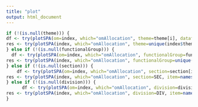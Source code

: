```yaml
---
title: "plot"
output: html_document
---
```


```r
if (!(is.null(theme))) {
df <- try(plotSPA(om=index, which="omAllocation", theme=theme[i], dataframe = TRUE, approved=approved), silent=TRUE)
res <- try(plotSPA(index, which="omAllocation", theme=unique(index$theme), item=names(df)[j], approved=approved), silent=TRUE)
} else if (!(is.null(functionalGroup))) {
  df <- try(plotSPA(om=index, which="omAllocation", functionalGroup=functionalGroup[i], dataframe = TRUE, approved=approved), silent=TRUE)
res <- try(plotSPA(index, which="omAllocation", functionalGroup=unique(index$functional_group), item=names(df)[j], approved=approved), silent=TRUE)
} else if (!(is.null(section))) {
    df <- try(plotSPA(om=index, which="omAllocation", section=section[i], dataframe = TRUE, approved=approved), silent=TRUE)
res <- try(plotSPA(index, which="omAllocation", section=SEC, item=names(df)[j], approved=approved), silent = TRUE)
} else if (!(is.null(division))) {
      df <- try(plotSPA(om=index, which="omAllocation", division=division[i], dataframe = TRUE, approved=approved), silent=TRUE)
res <- try(plotSPA(index, which="omAllocation", division=DIV, item=names(df)[j], approved=approved), silent=TRUE)
}
```
